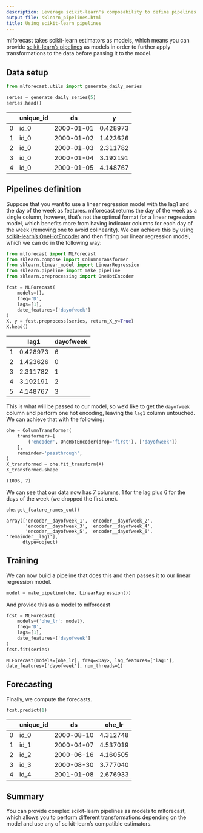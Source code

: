 ```yaml
---
description: Leverage scikit-learn's composability to define pipelines as models
output-file: sklearn_pipelines.html
title: Using scikit-learn pipelines
---
```



mlforecast takes scikit-learn estimators as models, which means you can
provide [scikit-learn’s
pipelines](https://scikit-learn.org/stable/modules/generated/sklearn.pipeline.pipeline.html)
as models in order to further apply transformations to the data before
passing it to the model.

## Data setup

```python
from mlforecast.utils import generate_daily_series
```


```python
series = generate_daily_series(5)
series.head()
```

|     | unique_id | ds         | y        |
|-----|-----------|------------|----------|
| 0   | id_0      | 2000-01-01 | 0.428973 |
| 1   | id_0      | 2000-01-02 | 1.423626 |
| 2   | id_0      | 2000-01-03 | 2.311782 |
| 3   | id_0      | 2000-01-04 | 3.192191 |
| 4   | id_0      | 2000-01-05 | 4.148767 |

## Pipelines definition

Suppose that you want to use a linear regression model with the lag1 and
the day of the week as features. mlforecast returns the day of the week
as a single column, however, that’s not the optimal format for a linear
regression model, which benefits more from having indicator columns for
each day of the week (removing one to avoid colinearity). We can achieve
this by using [scikit-learn’s
OneHotEncoder](https://scikit-learn.org/stable/modules/generated/sklearn.preprocessing.onehotencoder.html)
and then fitting our linear regression model, which we can do in the
following way:

```python
from mlforecast import MLForecast
from sklearn.compose import ColumnTransformer
from sklearn.linear_model import LinearRegression
from sklearn.pipeline import make_pipeline
from sklearn.preprocessing import OneHotEncoder
```


```python
fcst = MLForecast(
    models=[],
    freq='D',
    lags=[1],
    date_features=['dayofweek']
)
X, y = fcst.preprocess(series, return_X_y=True)
X.head()
```

|     | lag1     | dayofweek |
|-----|----------|-----------|
| 1   | 0.428973 | 6         |
| 2   | 1.423626 | 0         |
| 3   | 2.311782 | 1         |
| 4   | 3.192191 | 2         |
| 5   | 4.148767 | 3         |

This is what will be passed to our model, so we’d like to get the
`dayofweek` column and perform one hot encoding, leaving the `lag1`
column untouched. We can achieve that with the following:

```python
ohe = ColumnTransformer(
    transformers=[
        ('encoder', OneHotEncoder(drop='first'), ['dayofweek'])
    ],
    remainder='passthrough',
)
X_transformed = ohe.fit_transform(X)
X_transformed.shape
```

``` text
(1096, 7)
```

We can see that our data now has 7 columns, 1 for the lag plus 6 for the
days of the week (we dropped the first one).

```python
ohe.get_feature_names_out()
```

``` text
array(['encoder__dayofweek_1', 'encoder__dayofweek_2',
       'encoder__dayofweek_3', 'encoder__dayofweek_4',
       'encoder__dayofweek_5', 'encoder__dayofweek_6', 'remainder__lag1'],
      dtype=object)
```

## Training

We can now build a pipeline that does this and then passes it to our
linear regression model.

```python
model = make_pipeline(ohe, LinearRegression())
```

And provide this as a model to mlforecast

```python
fcst = MLForecast(
    models={'ohe_lr': model},
    freq='D',
    lags=[1],
    date_features=['dayofweek']
)
fcst.fit(series)
```

``` text
MLForecast(models=[ohe_lr], freq=<Day>, lag_features=['lag1'], date_features=['dayofweek'], num_threads=1)
```

## Forecasting

Finally, we compute the forecasts.

```python
fcst.predict(1)
```

|     | unique_id | ds         | ohe_lr   |
|-----|-----------|------------|----------|
| 0   | id_0      | 2000-08-10 | 4.312748 |
| 1   | id_1      | 2000-04-07 | 4.537019 |
| 2   | id_2      | 2000-06-16 | 4.160505 |
| 3   | id_3      | 2000-08-30 | 3.777040 |
| 4   | id_4      | 2001-01-08 | 2.676933 |

## Summary

You can provide complex scikit-learn pipelines as models to mlforecast,
which allows you to perform different transformations depending on the
model and use any of scikit-learn’s compatible estimators.


